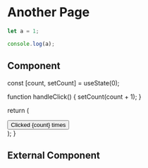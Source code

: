 # Another Page

```js filename="demo.js" {3} copy
let a = 1;

console.log(a);
```

## Component


  const [count, setCount] = useState(0);

  function handleClick() {
    setCount(count + 1);
  }

  return (
    <div>
      <button
        onClick={handleClick}
        className="border border-gray-300 rounded px-2 py-1 my-3"
      >
        Clicked {count} times
      </button>
    </div>
  );
}

<Counter/>

## External Component


<Counters />
